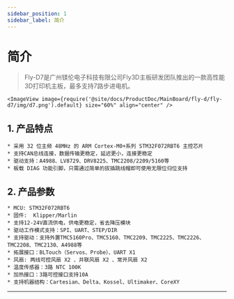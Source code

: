 ---
sidebar_position: 1
sidebar_label: 简介
---



# 简介

> Fly-D7是广州镁伦电子科技有限公司Fly3D主板研发团队推出的一款高性能3D打印机主板，最多支持7路步进电机。


    <ImageView image={require('@site/docs/ProductDoc/MainBoard/fly-d/fly-d7/img/d7.png').default} size="60%" align="center" />

## **1. 产品特点**

    * 采用 32 位主频 48MHz 的 ARM Cortex-M0+系列 STM32F072RBT6 主控芯片
    * 支持CAN总线连接，数据传输更稳定，延迟更小，连接更稳定
    * 驱动支持：A4988、LV8729、DRV8225、TMC2208/2209/5160等
    * 板载 DIAG 功能引脚，只需通过简单的拔插跳线帽即可使用无限位归位支持

## 2. 产品参数

    * MCU: STM32F072RBT6
    * 固件:  Klipper/Marlin
    * 支持12-24V直流供电，供电更稳定，省去降压模块
    * 驱动工作模式支持：SPI、UART、STEP/DIR
    * 支持驱动：支持外置TMC5160Pro、TMC5160、TMC2209、TMC2225、TMC2226、TMC2208、TMC2130、A4988等
    * 拓展接口：BLTouch（Servos、Probe）、UART X1
    * 风扇: 两线可控风扇 X2 、并联风扇 X2 、常开风扇 X2
    * 温度传感器：3路 NTC 100K
    * 加热接口：3路可控接口支持10A
    * 支持机器结构：Cartesian、Delta、Kossel、Ultimaker、CoreXY


----
